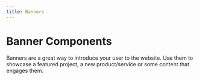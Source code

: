 ```yaml
---
title: Banners
---
```


# Banner Components

Banners are a great way to introduce your user to the website. Use them to showcase a featured project, a new product/service or some content that engages them.

<List collection={collection} list={examples} name={name} />
